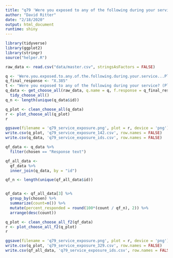```yaml
---
title: "q79 'Were you exposed to any of the following during your service? (Please select all that apply)'"
author: "David Ritter"
date: "2/18/2020"
output: html_document
runtime: shiny
---
```


```r
library(tidyverse)
library(ggplot2)
library(stringr)
source("helper.R")
```

```r
raw_data <- read.csv("data/master.csv", stringsAsFactors = FALSE)
```

```r
q <- 'Were.you.exposed.to.any.of.the.following.during.your.service...Please.select.all.that.apply.'
q_final_response <- "X.385"
t <- "Were you exposed to any of the following during your service? (Please select all that apply)"
q_data <- get_choose_all(raw_data, q.name = q, f.response = q_final_response) %>%
  tidy_choose_all()
q_n <- length(unique(q_data$id))
```

```r
q_plot <- clean_choose_all(q_data)
r <- plot_choose_all(q_plot)
r
```

```r
ggsave(filename = 'q79_service_exposure.png', plot = r, device = 'png')
write.csv(q_plot, 'q79_service_exposure_142.csv', row.names = FALSE)
write.csv(q_data, 'q79_service_exposure_ids.csv', row.names = FALSE)
```

```r
qf_data <- q_data %>%
  filter(chosen == "Response text")
```

```r
qf_all_data <- 
  qf_data %>%
  inner_join(q_data, by = "id")

qf_n <- length(unique(qf_all_data$id))


qf_data <- qf_all_data[3] %>%
  group_by(chosen) %>%
  summarize(count=n()) %>%
  mutate(percent_responded = round(100*(count / qf_n), 2)) %>%
  arrange(desc(count))
```

```r
q_plot <- clean_choose_all_f2(qf_data)
r <- plot_choose_all_f2(q_plot)
r
```

```r
ggsave(filename = 'q79_service_exposure.png', plot = r, device = 'png')
write.csv(q_plot, 'q79_service_exposure_329.csv', row.names = FALSE)
write.csv(qf_all_data, 'q79_service_exposure_ids.csv', row.names = FALSE)
```


